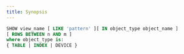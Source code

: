 ```yaml
---
title: Synopsis
---
```


```sql 
SHOW view_name [ LIKE 'pattern' ][ IN object_type object_name ]
[ ROWS BETWEEN n AND m ]
where object_type is:
{ TABLE | INDEX | DEVICE }
```